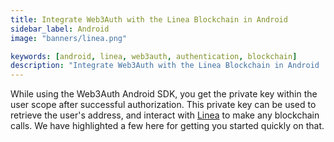 ```yaml
---
title: Integrate Web3Auth with the Linea Blockchain in Android
sidebar_label: Android
image: "banners/linea.png"

keywords: [android, linea, web3auth, authentication, blockchain]
description: "Integrate Web3Auth with the Linea Blockchain in Android | Documentation - Web3Auth"
---
```



<SEO
  title="Integrate Web3Auth with the Linea Blockchain in Android"
  description="Integrate Web3Auth with the Linea Blockchain in Android | Documentation - Web3Auth"
  image="https://web3auth.io/docs/banners/linea.png"
  slug="/connect-blockchain/evm/linea/android"
/>

While using the Web3Auth Android SDK, you get the private key within the user scope after successful
authorization. This private key can be used to retrieve the user's address, and interact with
[Linea](https://linea.build/) to make any blockchain calls. We have highlighted a few here for
getting you started quickly on that.

<EVMInteraction />
